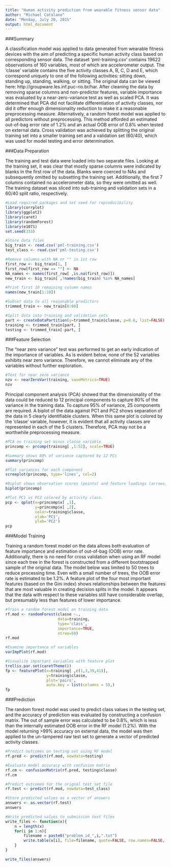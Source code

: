 ```yaml
---
title: "Human activity prediction from wearable fitness sensor data"
author: "Michael Catalano"
date: "Monday, July 20, 2015"
output: html_document
---
```


###Summary

A classification model was applied to data generated from wearable fitness devices with the aim of predicting a specific human activity class based on corresponding sensor data. The dataset 'pml-training.csv' contains 19622 observations of 160 variables, most of which are accelerometer output. The 'classe' variable contains the five activity classes A, B, C, D and E, which correspond uniquely to one of the following activities: sitting down, standing up, standing, walking, or sitting. The original data can be viewed here: http://groupware.les.inf.puc-rio.br/har. After cleaning the data by removing sparse columns and non-predictor features, variable importance was evaluated by a near-zero-variance test as well as scaled PCA. It was determined that PCA did not facilitate differentiation of activity classes, nor did it offer enough dimensionality reduction to make it a reasonable preprocessing measure. Alternatively, a random forest model was applied to all predictors without preprocessing. This method afforded an estimated out-of-bag error rate of 1.2% and an actual OOB error of 0.8% when tested on external data. Cross validation was achieved by splitting the original training set into a smaller training set and a validation set (60/40), which was used for model testing and error determination. 

###Data Preparation

The training and test data were loaded into two separate files. Looking at the training set, it was clear that mostly sparse columns were indicated by blanks in the first row of the data. Blanks were coerced to NAs and subsequently omitted by subsetting the training set. Additionally, the first 7 columns contained no accelerometer data, so they were omitted as well. The training dataset was sliced into sub-training and validation sets in a 60/40 split ratio, respectively.

```r
#Load required packages and set seed for reproducibility
library(corrplot)
library(ggplot2)
library(caret)
library(randomForest)
library(e1071)
set.seed(333)

#Store data files
big_train <- read.csv('pml-training.csv')
test_class <- read.csv('pml-testing.csv')

#Remove columns with NA or "" in 1st row
first_row <- big_train[1, ]
first_row[first_row == ""] <- NA
NA_names <- names(first_row[ ,is.na(first_row)])
new_train <- big_train[ ,!names(big_train) %in% NA_names]

#Print first 10 remaining column names
names(new_train[1:10])

#Subset data to all reasonable predictors
trimmed_train <- new_train[8:60]

#Split data into training and validation sets
part <- createDataPartition(y=trimmed_train$classe, p=0.6, list=FALSE)
training <- trimmed_train[part, ]
testing <- trimmed_train[-part, ]
```

###Feature Selection

The "near zero variance" test was performed to get an early indication of the importance of variables. As is evident below, none of the 52 variables exhibits near zero variance. Therefore, we cannot eliminate any of the variables without further exploration.

```r
#Test for near zero variance
nzv <- nearZeroVar(training, saveMetrics=TRUE)
nzv
```

Principal component analysis (PCA) showed that the dimensionality of the data could be reduced to 12 principal components to capture 80% of the variance in the training data. To capture 95% of variance, 25 components are required. A biplot of the data against PC1 and PC2 shows separation of the data in 5 clearly identifiable clusters. When this same plot is colored by the 'classe' variable, however, it is evident that all activity classes are represented in each of the 5 clusters. Therefore, PCA may not be a worthwhile preprocessing measure.

```r
#PCA on training set minus classe variable
princomp <- prcomp(training[ ,1:52], scale=TRUE)

#Summary shows 80% of variance captured by 12 PCs
summary(princomp)

#Plot variances for each component
screeplot(princomp, type='lines', col=2)

#Biplot shows observation scores (points) and feature loadings (arrows) 
biplot(princomp)

#Plot PC1 vs PC2 colored by activity class.
pcp <- qplot(x=princomp$x[ ,1], 
             y=princomp$x[ ,2], 
             color=training$classe,
             xlab='PC1',
             ylab='PC2')
pcp
```

###Model Training

Training a random forest model on the data allows both evaluation of feature importance and estimation of out-of-bag (OOB) error rate. Additionally, there is no need for cross validation when using an RF model since each tree in the forest is constructed from a different bootstrapped sample of the original data. The model below was limited to 50 trees to reduce processing time. Even with a small number of trees, the OOB error rate is estimated to be 1.2%. A feature plot of the four most important features (based on the Gini index) shows relationships between the features that are most valuable in creating decision splits in the model. It appears that the data with respect to these variables still have considerable overlap, but presumably less than features of lower importance.


```r
#Train a random forest model on training data
rf.mod <- randomForest(classe ~.,
                       data=training,
                       type='class',
                       importance=TRUE,
                       ntree=50)
rf.mod

#Examine importance of variables
varImpPlot(rf.mod)

#Visualize important variables with feature plot
trellis.par.set(caretTheme())
fp <- featurePlot(x=training[ ,c(1,3,39,41)],
                  y=training$classe,
                  plot='pairs',
                  auto.key = list(columns = 5),)
fp
```

###Prediction

The random forest model was used to predict class values in the testing set, and the accuracy of prediction was evaluated by constructing a confusion matrix. The out of sample error was calculated to be 0.8%, which is less than the internally estimated OOB error in the RF model (1.2%). With the model returning >99% accuracy on external data, the model was then applied to the un-tampered raw test set to generate a vector of predicted activity classes.

```r
#Predict outcomes on testing set using RF model
rf.pred <- predict(rf.mod, newdata=testing)

#Evaluate model accuracy with confusion matrix
rf.cm <- confusionMatrix(rf.pred, testing$classe)
rf.cm

#Predict outcomes for the orignal test set file
rf.test <- predict(rf.mod, newdata=test_class)

#Store predicted values as a vector of answers
answers <- as.vector(rf.test)
answers

#Write predicted values to submission text files
write_files <- function(x){
    n = length(x)
    for(i in 1:n){
        filename = paste0("problem_id_",i,".txt")
        write.table(x[i], file=filename, quote=FALSE, row.names=FALSE, col.names=FALSE)
    }
}

write_files(answers)
```
